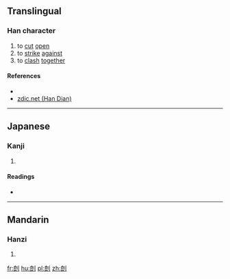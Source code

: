 ==Translingual==

===Han character===
{{Han char|rn=18|rad=刀|as=07|sn=9|four=32700|canj=IILN,XIILN}}

# to [[cut]] [[open]]
# to [[strike]] [[against]]
# to [[clash]] [[together]]

====References====
* {{Han ref|kx=0139.290|dkj=01992|dj=0317.070|hdz=10342.160|uh=5246|ud=21062|bh=CBD3|bd=52179}}
*[http://www.zdic.net/zd/zi/ZdicE5Zdic89Zdic86.htm zdic.net (Han Dian)]

----

==Japanese==

===Kanji===
{{ja-kanji|grade=|rs=刀07}}

# {{defn|lang=ja|sort=刀07}}

====Readings====
* {{ja-readings|on=[[ら]] (ra)|kun=[[うつ]] (utsu)}}

----

==Mandarin==

===Hanzi===
{{cmn-hanzi|pin=[[gēn]] ([[gen1]])|wg=ken<sup>1</sup>}}

# {{defn|lang=cmn|sort=刀07}}

[[fr:剆]]
[[hu:剆]]
[[pl:剆]]
[[zh:剆]]